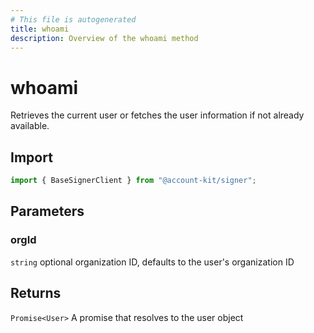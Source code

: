 ```yaml
---
# This file is autogenerated
title: whoami
description: Overview of the whoami method
---
```


# whoami

Retrieves the current user or fetches the user information if not already available.

## Import

```ts
import { BaseSignerClient } from "@account-kit/signer";
```

## Parameters

### orgId

`string`
optional organization ID, defaults to the user's organization ID

## Returns

`Promise<User>`
A promise that resolves to the user object
